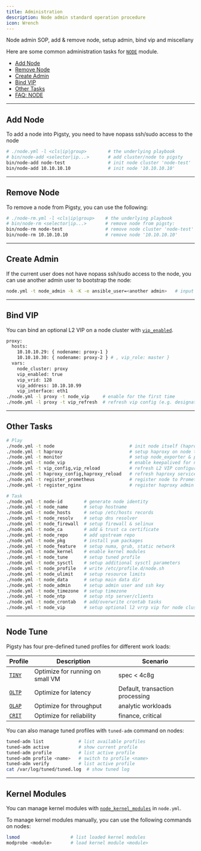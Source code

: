 ```yaml
---
title: Administration
description: Node admin standard operation procedure
icon: Wrench
---
```



Node admin SOP, add & remove node, setup admin, bind vip and miscellany

Here are some common administration tasks for [`NODE`](/node) module.

- [Add Node](#add-node)
- [Remove Node](#remove-node)
- [Create Admin](#create-admin)
- [Bind VIP](#bind-vip)
- [Other Tasks](#other-tasks)
- [FAQ: NODE](/node/faq)

------

## Add Node

To add a node into Pigsty, you need to have nopass ssh/sudo access to the node

```bash
# ./node.yml -l <cls|ip|group>        # the underlying playbook
# bin/node-add <selector|ip...>       # add cluster/node to pigsty
bin/node-add node-test                # init node cluster 'node-test'
bin/node-add 10.10.10.10              # init node '10.10.10.10'
```

------

## Remove Node

To remove a node from Pigsty, you can use the following:

```bash
# ./node-rm.yml -l <cls|ip|group>    # the underlying playbook
# bin/node-rm <selector|ip...>       # remove node from pigsty:
bin/node-rm node-test                # remove node cluster 'node-test'
bin/node-rm 10.10.10.10              # remove node '10.10.10.10'
```

------

## Create Admin

If the current user does not have nopass ssh/sudo access to the node, you can use another admin user to bootstrap the node:

```bash
node.yml -t node_admin -k -K -e ansible_user=<another admin>   # input ssh/sudo password for another admin
```

------

## Bind VIP

You can bind an optional L2 VIP on a node cluster with [`vip_enabled`](/node/param#vip_enabled).

```bash
proxy:
  hosts:
    10.10.10.29: { nodename: proxy-1 }
    10.10.10.30: { nodename: proxy-2 } # , vip_role: master }
  vars:
    node_cluster: proxy
    vip_enabled: true
    vip_vrid: 128
    vip_address: 10.10.10.99
    vip_interface: eth1
./node.yml -l proxy -t node_vip     # enable for the first time
./node.yml -l proxy -t vip_refresh  # refresh vip config (e.g. designated master)
```

------

## Other Tasks

```bash
# Play
./node.yml -t node                            # init node itself (haproxy monitor not included)
./node.yml -t haproxy                         # setup haproxy on node to expose services
./node.yml -t monitor                         # setup node_exporter & promtail for metrics & logs
./node.yml -t node_vip                        # enable keepalived for node cluster L2 VIP
./node.yml -t vip_config,vip_reload           # refresh L2 VIP configuration
./node.yml -t haproxy_config,haproxy_reload   # refresh haproxy services definition on node cluster
./node.yml -t register_prometheus             # register node to Prometheus
./node.yml -t register_nginx                  # register haproxy admin page url to Nginx on infra nodes

# Task
./node.yml -t node-id        # generate node identity
./node.yml -t node_name      # setup hostname
./node.yml -t node_hosts     # setup /etc/hosts records
./node.yml -t node_resolv    # setup dns resolver
./node.yml -t node_firewall  # setup firewall & selinux
./node.yml -t node_ca        # add & trust ca certificate
./node.yml -t node_repo      # add upstream repo
./node.yml -t node_pkg       # install yum packages
./node.yml -t node_feature   # setup numa, grub, static network
./node.yml -t node_kernel    # enable kernel modules
./node.yml -t node_tune      # setup tuned profile
./node.yml -t node_sysctl    # setup additional sysctl parameters
./node.yml -t node_profile   # write /etc/profile.d/node.sh
./node.yml -t node_ulimit    # setup resource limits
./node.yml -t node_data      # setup main data dir
./node.yml -t node_admin     # setup admin user and ssh key
./node.yml -t node_timezone  # setup timezone
./node.yml -t node_ntp       # setup ntp server/clients
./node.yml -t node_crontab   # add/overwrite crontab tasks
./node.yml -t node_vip       # setup optional l2 vrrp vip for node cluster
```


------

## Node Tune

Pigsty has four pre-defined tuned profiles for different work loads:

| Profile                                                                                  | Description                      | Scenario                        |
|------------------------------------------------------------------------------------------|----------------------------------|---------------------------------|
| [`TINY`](https://github.com/pgsty/pigsty/blob/main/roles/node/templates/tuned-tiny.conf) | Optimize for running on small VM | spec < 4c8g                     |
| [`OLTP`](https://github.com/pgsty/pigsty/blob/main/roles/node/templates/tuned-oltp.conf) | Optimize for latency             | Default, transaction processing |
| [`OLAP`](https://github.com/pgsty/pigsty/blob/main/roles/node/templates/tuned-olap.conf) | Optimize for throughput          | analytic workloads              |
| [`CRIT`](https://github.com/pgsty/pigsty/blob/main/roles/node/templates/tuned-crit.conf) | Optimize for reliability         | finance, critical               |

You can also manage tuned profiles with `tuned-adm` command on nodes:

```bash
tuned-adm list             # list available profiles
tuned-adm active           # show current profile
tuned-adm profile          # list active profile
tuned-adm profile <name>   # switch to profile <name>
tuned-adm verify           # list active profile
cat /var/log/tuned/tuned.log  # show tuned log
```

------

## Kernel Modules

You can manage kernel modules with [`node_kernel_modules`](/node/param#node_kernel_modules) in `node.yml`.

To manage kernel modules manually, you can use the following commands on nodes:

```bash
lsmod                   # list loaded kernel modules
modprobe <module>       # load kernel module <module>
```